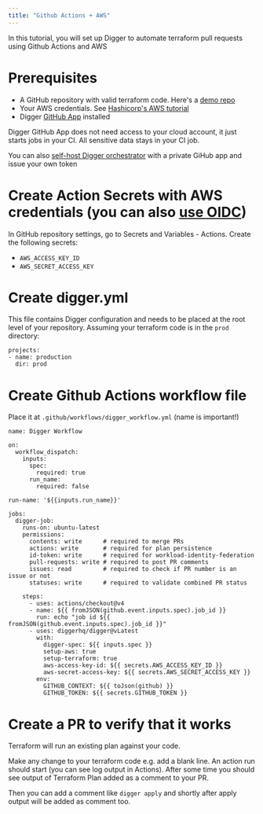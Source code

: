 ```yaml
---
title: "Github Actions + AWS"
---
```


In this tutorial, you will set up Digger to automate terraform pull requests using Github Actions and AWS

# Prerequisites

- A GitHub repository with valid terraform code. Here's a [demo repo](https://github.com/diggerhq/quickstart-actions-aws)
- Your AWS credentials. See [Hashicorp's AWS tutorial](https://developer.hashicorp.com/terraform/tutorials/aws-get-started/aws-build)
- Digger [GitHub App](https://github.com/apps/digger-cloud/installations/select_target) installed

<Note>
Digger GitHub App does not need access to your cloud account, it just starts jobs in your CI. All sensitive data stays in your CI job.

You can also [self-host Digger orchestrator](/ce/self-host/deploy-docker) with a private GiHub app and issue your own token

</Note>

# Create Action Secrets with AWS credentials (you can also [use OIDC](/ce/cloud-providers/authenticating-with-oidc-on-aws))

In GitHub repository settings, go to Secrets and Variables - Actions. Create the following secrets:

- `AWS_ACCESS_KEY_ID`
- `AWS_SECRET_ACCESS_KEY`

# Create digger.yml

This file contains Digger configuration and needs to be placed at the root level of your repository. Assuming your terraform code is in the `prod` directory:

```
projects:
- name: production
  dir: prod
```

# Create Github Actions workflow file

Place it at `.github/workflows/digger_workflow.yml` (name is important!)

```
name: Digger Workflow

on:
  workflow_dispatch:
    inputs:
      spec:
        required: true
      run_name:
        required: false

run-name: '${{inputs.run_name}}'

jobs:
  digger-job:
    runs-on: ubuntu-latest
    permissions:
      contents: write      # required to merge PRs
      actions: write       # required for plan persistence
      id-token: write      # required for workload-identity-federation
      pull-requests: write # required to post PR comments
      issues: read         # required to check if PR number is an issue or not
      statuses: write      # required to validate combined PR status

    steps:
      - uses: actions/checkout@v4
      - name: ${{ fromJSON(github.event.inputs.spec).job_id }}
        run: echo "job id ${{ fromJSON(github.event.inputs.spec).job_id }}"
      - uses: diggerhq/digger@vLatest
        with:
          digger-spec: ${{ inputs.spec }}
          setup-aws: true
          setup-terraform: true
          aws-access-key-id: ${{ secrets.AWS_ACCESS_KEY_ID }}
          aws-secret-access-key: ${{ secrets.AWS_SECRET_ACCESS_KEY }}
        env:
          GITHUB_CONTEXT: ${{ toJson(github) }}
          GITHUB_TOKEN: ${{ secrets.GITHUB_TOKEN }}
```

# Create a PR to verify that it works

Terraform will run an existing plan against your code.

Make any change to your terraform code e.g. add a blank line. An action run should start (you can see log output in Actions). After some time you should see output of Terraform Plan added as a comment to your PR.

Then you can add a comment like `digger apply` and shortly after apply output will be added as comment too.
